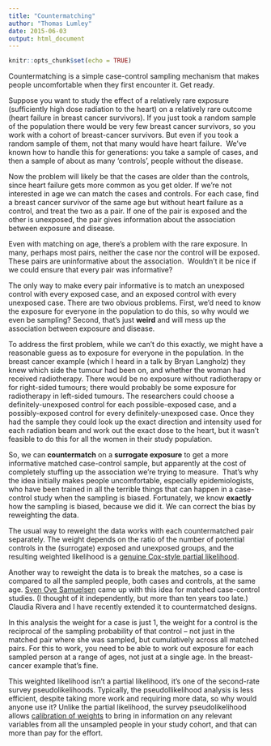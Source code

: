 ```yaml
---
title: "Countermatching"
author: "Thomas Lumley"
date: 2015-06-03
output: html_document
---
```


```r
knitr::opts_chunk$set(echo = TRUE)
```
Countermatching is a simple case-control sampling mechanism that makes people uncomfortable when they first encounter it. Get ready.

Suppose you want to study the effect of a relatively rare exposure (sufficiently high dose radiation to the heart) on a relatively rare outcome (heart failure in breast cancer survivors). If you just took a random sample of the population there would be very few breast cancer survivors, so you work with a cohort of breast-cancer survivors. But even if you took a random sample of them, not that many would have heart failure.  We’ve known how to handle this for generations: you take a sample of cases, and then a sample of about as many ‘controls’, people without the disease.

Now the problem will likely be that the cases are older than the controls, since heart failure gets more common as you get older. If we’re not interested in age we can match the cases and controls. For each case, find a breast cancer survivor of the same age but without heart failure as a control, and treat the two as a pair. If one of the pair is exposed and the other is unexposed, the pair gives information about the association between exposure and disease.

Even with matching on age, there’s a problem with the rare exposure. In many, perhaps most pairs, neither the case nor the control will be exposed. These pairs are uninformative about the association.  Wouldn’t it be nice if we could ensure that every pair was informative?

The only way to make every pair informative is to match an unexposed control with every exposed case, and an exposed control with every unexposed case. There are two obvious problems. First, we’d need to know the exposure for everyone in the population to do this, so why would we even be sampling? Second, that’s just **weird** and will mess up the association between exposure and disease.

To address the first problem, while we can’t do this exactly, we might have a reasonable guess as to exposure for everyone in the population. In the breast cancer example (which I heard in a talk by Bryan Langholz) they knew which side the tumour had been on, and whether the woman had received radiotherapy. There would be no exposure without radiotherapy or for right-sided tumours; there would probably be some exposure for radiotherapy in left-sided tumours. The researchers could choose a definitely-unexposed control for each possible-exposed case, and a possibly-exposed control for every definitely-unexposed case. Once they had the sample they could look up the exact direction and intensity used for each radiation beam and work out the exact dose to the heart, but it wasn’t feasible to do this for all the women in their study population. 

So, we can **countermatch** on a **surrogate exposure** to get a more informative matched case-control sample, but apparently at the cost of completely stuffing up the association we’re trying to measure.  That’s why the idea initially makes people uncomfortable, especially epidemiologists, who have been trained in all the terrible things that can happen in a case-control study when the sampling is biased. Fortunately, we know **exactly** how the sampling is biased, because we did it. We can correct the bias by reweighting the data. 

The usual way to reweight the data works with each countermatched pair separately. The weight depends on the ratio of the number of potential controls in the (surrogate) exposed and unexposed groups, and the resulting weighted likelihood is a [genuine Cox-style partial likelihood](http://folk.uio.no/borgan/cv/Langholz-Borgan-Biometrika-1995.pdf). 

Another way to reweight the data is to break the matches, so a case is compared to all the sampled people, both cases and controls, at the same age. [Sven Ove Samuelsen](http://biomet.oxfordjournals.org/content/84/2/379.abstract) came up with this idea for matched case-control studies. (I thought of it independently, but more than ten years too late.) Claudia Rivera and I have recently extended it to countermatched designs.

In this analysis the weight for a case is just 1, the weight for a control is the reciprocal of the sampling probability of that control -- not just in the matched pair where she was sampled, but cumulatively across all matched pairs. For this to work, you need to be able to work out exposure for each sampled person at a range of ages, not just at a single age. In the breast-cancer example that’s fine.

This weighted likelihood isn’t a partial likelihood, it’s one of the second-rate survey pseudolikelihoods. Typically, the pseudollikelihood analysis is less efficient, despite taking more work and requiring more data, so why would anyone use it? Unlike the partial likelihood, the survey pseudolikelihood allows [calibration of weights](http://www.ncbi.nlm.nih.gov/pmc/articles/PMC2768499/) to bring in information on any relevant variables from all the unsampled people in your study cohort, and that can more than pay for the effort. 

